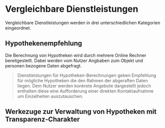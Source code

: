 # Vergleichbare Dienstleistungen

Vergleichbare Dienstleistungen werden in drei unterschiedlichen Kategorien
eingeordnet.

## Hypothekenempfehlung

Die Berechnung von Hypotheken wird durch mehrere Online Rechner bereitgestellt.
Dabei werden vom Nutzer Angbaben zum Objekt und personen bezogene Daten
abgefragt.

> Dienstleistungen für Hypotheken-Berechnungen geben Empfehlung für mögliche
> Hypotheken die den Rahmen der abgeraften Daten liegen. Dem Nutzer werden
> konkrete Angebote dargestellt jedoch enthalten diese eine Aufforderung einer
> direkten Kontaktaufnahme um Einzelheiten auszutauschen.

## Werkezuge zur Verwaltung von Hypotheken mit Transparenz-Charakter
